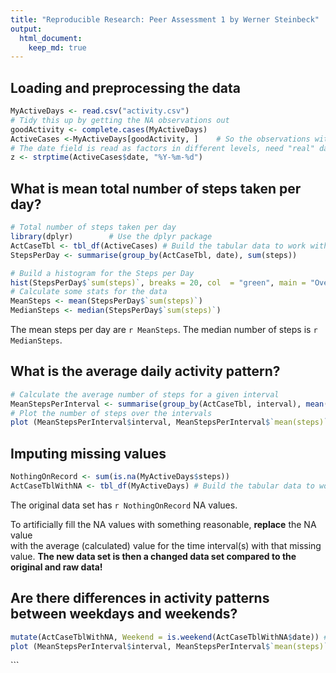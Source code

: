 ```yaml
---
title: "Reproducible Research: Peer Assessment 1 by Werner Steinbeck"
output: 
  html_document:
    keep_md: true
---
```



## Loading and preprocessing the data
```r
MyActiveDays <- read.csv("activity.csv")
# Tidy this up by getting the NA observations out
goodActivity <- complete.cases(MyActiveDays)
ActiveCases <-MyActiveDays[goodActivity, ]    # So the observations with data, no NA in here
# The date field is read as factors in different levels, need "real" dates here, so
z <- strptime(ActiveCases$date, "%Y-%m-%d")
```
## What is mean total number of steps taken per day?
```r
# Total number of steps taken per day
library(dplyr)        # Use the dplyr package
ActCaseTbl <- tbl_df(ActiveCases) # Build the tabular data to work with
StepsPerDay <- summarise(group_by(ActCaseTbl, date), sum(steps))

# Build a histogram for the Steps per Day
hist(StepsPerDay$`sum(steps)`, breaks = 20, col  = "green", main = "Overview - Steps per Day", xlab = "Steps per Day")
# Calculate some stats for the data
MeanSteps <- mean(StepsPerDay$`sum(steps)`)
MedianSteps <- median(StepsPerDay$`sum(steps)`)
```
The mean steps per day are `r MeanSteps`. The median number of steps is `r MedianSteps`.

## What is the average daily activity pattern?
```r
# Calculate the average number of steps for a given interval
MeanStepsPerInterval <- summarise(group_by(ActCaseTbl, interval), mean(steps))
# Plot the number of steps over the intervals
plot (MeanStepsPerInterval$interval, MeanStepsPerInterval$`mean(steps)`, type = "l", col  = "blue", main = "Number of Steps during the Day", xlab = "Time of the Day (Intervals)", ylab = "Average number of steps")
```
## Imputing missing values
```r
NothingOnRecord <- sum(is.na(MyActiveDays$steps))
ActCaseTblWithNA <- tbl_df(MyActiveDays) # Build the tabular data to work with, now with NA values!

```
The original data set has `r NothingOnRecord` NA values.  
  
To artificially fill the NA values with something reasonable, **replace** the NA value  
with the average (calculated) value for the time interval(s) with that missing value.
**The new data set is then a changed data set compared to the original and raw data!**

## Are there differences in activity patterns between weekdays and weekends?
```r
mutate(ActCaseTblWithNA, Weekend = is.weekend(ActCaseTblWithNA$date)) # So create a weekend column
plot (MeanStepsPerInterval$interval, MeanStepsPerInterval$`mean(steps)`, type = "l", col  = "red", main = "Number of Steps during the Day: Week vs. Weekend", xlab = "Time of the Day (Intervals)", ylab = "Average number of steps")
```

```
